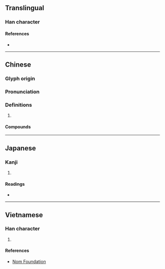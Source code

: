 {{character info/new}}
==Translingual==

===Han character===
{{Han char|rn=61|rad=心|as=06|sn=10|four=10332|canj=MBP|ids=⿱而心}}

====References====
* {{Han ref|kx=0385.080|dkj=10587|dj=0716.030|hdz=42290.090|uh=6067|ud=24679|bh=D17E|bd=53630}}

----

==Chinese==
{{zh-forms}}

===Glyph origin===
{{Han etym}}

===Pronunciation===
{{zh-pron
|m=nǜ
|c=nuk1,nuk6
|h=
|mn=
|w=
|mc=y
|oc=
|ma=|ma2=
|cat=
}}

===Definitions===
{{zh-hanzi}}

# {{rfdef|lang=zh}}

====Compounds====
{{zh-der|愧恧|恧然|慚恧|恧縮}}

----

==Japanese==

===Kanji===
{{ja-kanji|grade=|rs=心06}}

# {{defn|lang=ja|sort=心06}}

====Readings====
* {{ja-readings|on=[[じく]] (jiku), [[にく]] (niku), [[じょく]] (joku), [[にょく]] (nyoku)|kun=[[はじる]] (hajiru)}}

----

==Vietnamese==

===Han character===
{{vi-readings|rs=心06|hanviet=nục}}

# {{defn|lang=vi|sort=心06}}

====References====
* [http://nomfoundation.org/common/nom_details.php?codepoint=6067 Nom Foundation]
